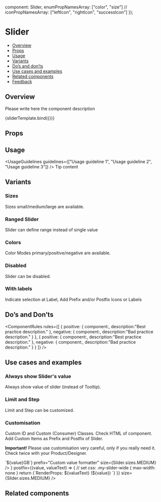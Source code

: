
  component: Slider,
  enumPropNamesArray: ["color", "size"]
  // iconPropNamesArray: ["leftIcon", "rightIcon", "successIcon"]
});

<Meta title="Components/Slider/Slider" component={Slider} argTypes={argTypes} />

<!--- Component template -->


<!--- Component documentation -->

# Slider

- [Overview](#overview)
- [Props](#props)
- [Usage](#usage)
- [Variants](#variants)
- [Do’s and don’ts](#dos-and-donts)
- [Use cases and examples](#use-cases-and-examples)
- [Related components](#related-components)
- [Feedback](#feedback)

## Overview

Please write here the component description

<Canvas>
  <Story name="Overview" args={{}}>
    {sliderTemplate.bind({})}
  </Story>
</Canvas>

## Props

<ArgsTable of={Slider} />

## Usage

<UsageGuidelines guidelines={["Usage guideline 1", "Usage guideline 2", "Usage guideline 3"]} />
<Tip title="Not what you were looking for?">Tip content</Tip>

## Variants

### Sizes

Sizes small/medium/large are available.

<Canvas>
  <Story name="Sizes">
    <Slider size={Slider.sizes.SMALL} valueDefault={12} />
    <Slider size={Slider.sizes.MEDIUM} valueDefault={24} />
    <Slider size={Slider.sizes.LARGE} valueDefault={35} />
  </Story>
</Canvas>

### Ranged Slider

Slider can define range instead of single value

<Canvas>
  <Story name="Ranged">
    <Slider size={Slider.sizes.SMALL} isRange={true} valueDefault={[25, 32]} />
    <Slider size={Slider.sizes.MEDIUM} isRange={true} valueDefault={[12, 55]} />
    <Slider size={Slider.sizes.LARGE} isRange={true} valueDefault={[0, 100]} />
  </Story>
</Canvas>


### Colors

Color Modes primary/positive/negative are available.

<Canvas>
  <Story name="Colors">
    <Slider color={Slider.colors.POSITIVE} valueDefault={34} size={Slider.sizes.MEDIUM} />
    <Slider color={Slider.colors.NEGATIVE} isRange={true} valueDefault={[12, 55]} size={Slider.sizes.MEDIUM} />
    <Slider color={Slider.colors.PRIMARY} valueDefault={12} size={Slider.sizes.MEDIUM} />
  </Story>
</Canvas>

### Disabled

Slider can be disabled.

<Canvas>
  <Story name="Disabled">
    <Slider disabled={true} valueDefault={24} color={Slider.colors.POSITIVE} size={Slider.sizes.MEDIUM} />
    <Slider disabled={true} color={Slider.colors.NEGATIVE} size={Slider.sizes.MEDIUM} />
    <Slider disabled={true} isRange={true} valueDefault={[12, 55]} color={Slider.colors.PRIMARY} size={Slider.sizes.MEDIUM} />
  </Story>
</Canvas>

### With labels

Indicate selection at Label, Add Prefix and/or Postfix Icons or Labels

<Canvas>
  <Story name="WithLabels" decorators={[VerticalStories]}>
    <Slider indicateSelection={true} valueDefault={12} size={Slider.sizes.SMALL} />
    <Slider indicateSelection={true} isRange={true} valueDefault={[12, 55]} size={Slider.sizes.SMALL} />
    <Slider prefix={{ icon: Sound }} indicateSelection={true} valueDefault={70} size={Slider.sizes.SMALL} />
    <Slider prefix={{ icon: Video }} postfix={{ icon: Sound }} valueDefault={45} size={Slider.sizes.MEDIUM} />
    <Slider prefix="Vol" indicateSelection={true} valueDefault={0} size={Slider.sizes.LARGE} />
  </Story>
</Canvas>

## Do’s and Don’ts
<ComponentRules
  rules={[
    {
      positive: {
        component:<Slider />,
        description:"Best practice description."
      },
      negative: {
        component:<Slider />,
        description:"Bad practice description."
      }
    },
     {
      positive: {
        component:<Slider />,
        description:"Best practice description."
      },
      negative: {
        component:<Slider />,
        description:"Bad practice description."
      }
    }
  ]}
/>

## Use cases and examples

### Always show Slider's value

Always show value of slider (instead of Tooltip).

<Canvas>
  <Story name="ShowValue">
    <Slider showValue={true} valueDefault={12} size={Slider.sizes.SMALL} />
    <Slider showValue={true} valueDefault={55} size={Slider.sizes.MEDIUM} />
    <Slider showValue={true} valueDefault={89} size={Slider.sizes.LARGE} />
  </Story>
</Canvas>

### Limit and Step

Limit and Step can be customized.

<Canvas>
  <Story name="Limits, Steps" decorators={[VerticalStories]}>
    <Slider prefix="Step 10" step={10} indicateSelection={true} valueDefault={10} size={Slider.sizes.SMALL} />
    <Slider prefix="Step 2, Max: 20" max={20} step={2}  indicateSelection={true} valueDefault={4} size={Slider.sizes.MEDIUM} />
    <Slider prefix="from 20%" postfix="till 80%" min={20} max={80} showValue={true} valueDefault={62} size={Slider.sizes.LARGE} />
  </Story>
</Canvas>

### Customisation

Custom ID and Custom (Consumer) Classes. Check HTML of component.
Add Custom Items as Prefix and Postfix of Slider.

__Important!__ Please use customisation very careful, only if you really need it. Check twice with your Product/Designer.

<Canvas>
  <Story name="Customisation" decorators={[VerticalStories]}>
    <Slider
      id="my-app-slider"
      className="my-custom-class"
      classNameBase="see-me-in-dev-tools"
      valueDefault={19}
      prefix="Check Dev-Tools for Custom Classes"
      size={Slider.sizes.MEDIUM}
    />
    <Slider
      id="custom-value-formatter"
      className="my-custom-forrmater"
      valueDefault={3}
      min={1}
      max={10}
      indicateSelection={true}
      valueFormatter={(value) => `${value}GB`}
      prefix="Custom value formatter"
      size={Slider.sizes.MEDIUM}
    />
    <Slider
      id="custom-prefix"
      className="my-slider-wide"
      valueDefault={50}
      prefix={<Chips
        label="Custom component"
        readOnly
      />}
      postfix={(value, valueText) => {
        // set css: .my-slider-wide { max-width: none }
        return <span style={{'white-space': 'nowrap'}}>{`RenderProps: ${valueText} (${value}) `}</span>
      }}
      size={Slider.sizes.MEDIUM}
    />
  </Story>
</Canvas>

## Related components

<RelatedComponents componentsNames={[]} />
